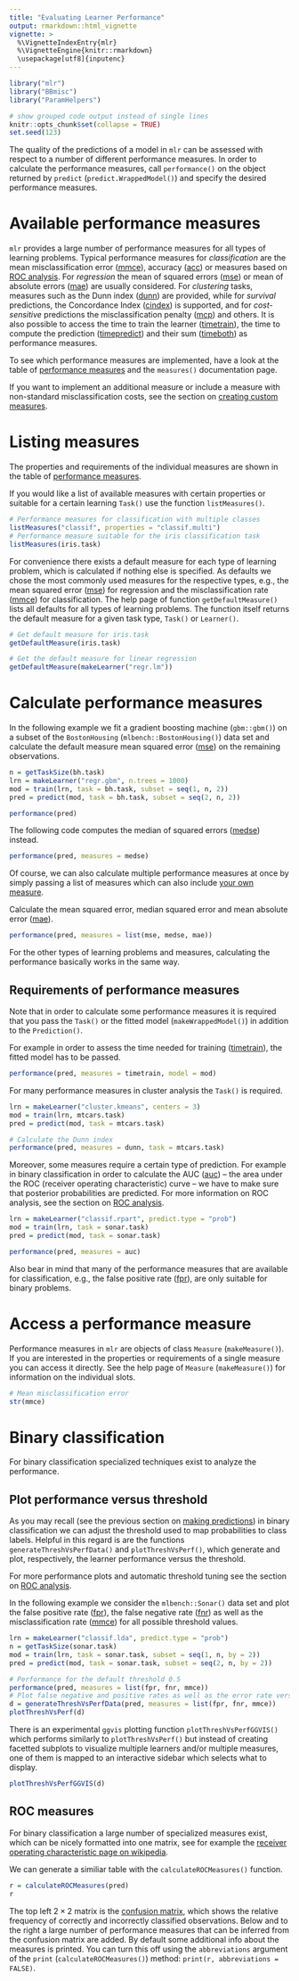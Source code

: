 ```yaml
---
title: "Evaluating Learner Performance"
output: rmarkdown::html_vignette
vignette: >
  %\VignetteIndexEntry{mlr}
  %\VignetteEngine{knitr::rmarkdown}
  \usepackage[utf8]{inputenc}
---
```


```r
library("mlr")
library("BBmisc")
library("ParamHelpers")

# show grouped code output instead of single lines
knitr::opts_chunk$set(collapse = TRUE)
set.seed(123)
```

The quality of the predictions of a model in `mlr` can be assessed with respect to a number of different performance measures.
In order to calculate the performance measures, call `performance()` on the object returned by `predict` (`predict.WrappedModel()`) and specify the desired performance measures.

# Available performance measures

`mlr` provides a large number of performance measures for all types of learning problems.
Typical performance measures for *classification* are the mean misclassification error ([mmce](measures.html){target="_blank"}), accuracy ([acc](measures.html){target="_blank"}) or measures based on [ROC analysis](roc_analysis.html){target="_blank"}.
For *regression* the mean of squared errors ([mse](measures.html){target="_blank"}) or mean of absolute errors ([mae](measures.html){target="_blank"}) are usually considered.
For *clustering* tasks, measures such as the Dunn index ([dunn](measures.html){target="_blank"}) are provided, while for *survival* predictions, the Concordance Index ([cindex](measures.html){target="_blank"}) is supported, and for *cost-sensitive* predictions the misclassification penalty ([mcp](measures.html){target="_blank"}) and others. 
It is also possible to access the time to train the learner ([timetrain](measures.html){target="_blank"}), the time to compute the prediction ([timepredict](measures.html){target="_blank"}) and their sum ([timeboth](measures.html){target="_blank"}) as performance measures.

To see which performance measures are implemented, have a look at the table of [performance measures](measures.html){target="_blank"} and the `measures()` documentation page.

If you want to implement an additional measure or include a measure with non-standard misclassification costs, see the section on [creating custom measures](create_measure.html){target="_blank"}.

# Listing measures

The properties and requirements of the individual measures are shown in the table of [performance measures](measures.html){target="_blank"}.

If you would like a list of available measures with certain properties or suitable for a certain learning `Task()` use the function `listMeasures()`.

```r
# Performance measures for classification with multiple classes
listMeasures("classif", properties = "classif.multi")
# Performance measure suitable for the iris classification task
listMeasures(iris.task)
```

For convenience there exists a default measure for each type of learning problem, which is calculated if nothing else is specified. 
As defaults we chose the most commonly used measures for the respective types, e.g., the mean squared error ([mse](measures.html){target="_blank"}) for regression and the misclassification rate ([mmce](measures.html){target="_blank"}) for classification.
The help page of function `getDefaultMeasure()` lists all defaults for all types of learning problems.
The function itself returns the default measure for a given task type, `Task()` or `Learner()`.

```r
# Get default measure for iris.task
getDefaultMeasure(iris.task)

# Get the default measure for linear regression
getDefaultMeasure(makeLearner("regr.lm"))
```

# Calculate performance measures

In the following example we fit a gradient boosting machine (`gbm::gbm()`) on a subset of the `BostonHousing` (`mlbench::BostonHousing()`) data set and calculate the default measure mean squared error ([mse](measures.html){target="_blank"}) on the remaining observations.

```r
n = getTaskSize(bh.task)
lrn = makeLearner("regr.gbm", n.trees = 1000)
mod = train(lrn, task = bh.task, subset = seq(1, n, 2))
pred = predict(mod, task = bh.task, subset = seq(2, n, 2))

performance(pred)
```

The following code computes the median of squared errors ([medse](measures.html){target="_blank"}) instead.

```r
performance(pred, measures = medse)
```

Of course, we can also calculate multiple performance measures at once by simply passing a list of measures which can also include [your own measure](create_measure.html){target="_blank"}.

Calculate the mean squared error, median squared error and mean absolute error ([mae](measures.html){target="_blank"}).

```r
performance(pred, measures = list(mse, medse, mae))
```

For the other types of learning problems and measures, calculating the performance basically works in the same way.

## Requirements of performance measures

Note that in order to calculate some performance measures it is required that you pass the `Task()` or the fitted model (`makeWrappedModel()`) in addition to the `Prediction()`.

For example in order to assess the time needed for training ([timetrain](measures.html){target="_blank"}), the fitted model has to be passed.

```r
performance(pred, measures = timetrain, model = mod)
```

For many performance measures in cluster analysis the `Task()` is required.

```r
lrn = makeLearner("cluster.kmeans", centers = 3)
mod = train(lrn, mtcars.task)
pred = predict(mod, task = mtcars.task)

# Calculate the Dunn index
performance(pred, measures = dunn, task = mtcars.task)
```

Moreover, some measures require a certain type of prediction.
For example in binary classification in order to calculate the AUC ([auc](measures.html){target="_blank"}) -- the area under the ROC (receiver operating characteristic) curve -- we have to make sure that posterior probabilities are predicted.
For more information on ROC analysis, see the section on [ROC analysis](roc_analysis.html){target="_blank"}.

```r
lrn = makeLearner("classif.rpart", predict.type = "prob")
mod = train(lrn, task = sonar.task)
pred = predict(mod, task = sonar.task)

performance(pred, measures = auc)
```

Also bear in mind that many of the performance measures that are available for classification, e.g., the false positive rate ([fpr](measures.html){target="_blank"}), are only suitable for binary problems.

# Access a performance measure

Performance measures in `mlr` are objects of class `Measure` (`makeMeasure()`).
If you are interested in the properties or requirements of a single measure you can access it directly.
See the help page of `Measure` (`makeMeasure()`) for information on the individual slots.

```r
# Mean misclassification error
str(mmce)
```

# Binary classification

For binary classification specialized techniques exist to analyze the performance.

## Plot performance versus threshold

As you may recall (see the previous section on [making predictions](predict.html){target="_blank"}) in binary classification we can adjust the threshold used to map probabilities to class labels.
Helpful in this regard is are the functions `generateThreshVsPerfData()` and `plotThreshVsPerf()`, which generate and plot, respectively, the learner performance versus the threshold.

For more performance plots and automatic threshold tuning see the section on [ROC analysis](roc_analysis.html){target="_blank"}.

In the following example we consider the `mlbench::Sonar()` data set and plot the false positive rate ([fpr](measures.html){target="_blank"}), the false negative rate ([fnr](measures.html){target="_blank"}) as well as the misclassification rate ([mmce](measures.html){target="_blank"}) for all possible threshold values.

```r
lrn = makeLearner("classif.lda", predict.type = "prob")
n = getTaskSize(sonar.task)
mod = train(lrn, task = sonar.task, subset = seq(1, n, by = 2))
pred = predict(mod, task = sonar.task, subset = seq(2, n, by = 2))

# Performance for the default threshold 0.5
performance(pred, measures = list(fpr, fnr, mmce))
# Plot false negative and positive rates as well as the error rate versus the threshold
d = generateThreshVsPerfData(pred, measures = list(fpr, fnr, mmce))
plotThreshVsPerf(d)
```

There is an experimental `ggvis` plotting function `plotThreshVsPerfGGVIS()` which performs similarly to `plotThreshVsPerf()` but instead of creating facetted subplots to visualize multiple learners and/or multiple measures, one of them is mapped to an interactive sidebar which selects what to display.

```r
plotThreshVsPerfGGVIS(d)
```

## ROC measures

For binary classification a large number of specialized measures exist, which can be nicely formatted into
one matrix, see for example the [receiver operating characteristic page on wikipedia](https://en.wikipedia.org/wiki/Receiver_operating_characteristic).

We can generate a similiar table with the `calculateROCMeasures()` function.

```r
r = calculateROCMeasures(pred)
r
```

The top left $2 \times 2$ matrix is the [confusion matrix](predict.html){target="_blank"}, which shows the relative frequency of correctly and incorrectly classified observations. Below and to the right a large number of performance measures that can be inferred from the confusion matrix are added. 
By default some additional info about the measures is printed.
You can turn this off using the `abbreviations` argument of the `print` (`calculateROCMeasures()`) method:
`print(r, abbreviations = FALSE)`.

